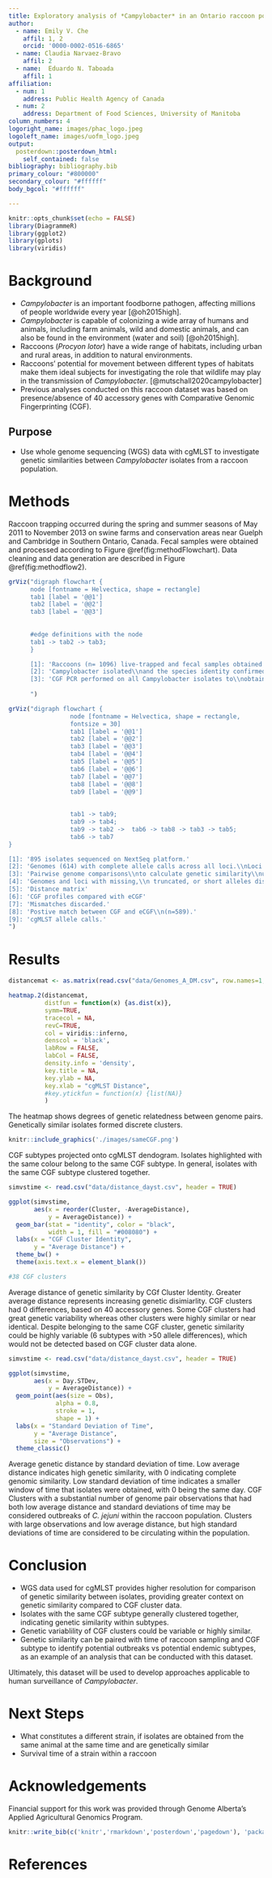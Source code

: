 ```yaml
---
title: Exploratory analysis of *Campylobacter* in an Ontario raccoon population with Whole Genome Sequencing 
author:
  - name: Emily V. Che
    affil: 1, 2
    orcid: '0000-0002-0516-6865'
  - name: Claudia Narvaez-Bravo
    affil: 2
  - name:  Eduardo N. Taboada
    affil: 1  
affiliation:
  - num: 1
    address: Public Health Agency of Canada
  - num: 2
    address: Department of Food Sciences, University of Manitoba
column_numbers: 4
logoright_name: images/phac_logo.jpeg
logoleft_name: images/uofm_logo.jpeg
output: 
  posterdown::posterdown_html:
    self_contained: false
bibliography: bibliography.bib
primary_colour: "#800000"
secondary_colour: "#ffffff"
body_bgcol: "#ffffff"

---
```


```r
knitr::opts_chunk$set(echo = FALSE)
library(DiagrammeR)
library(ggplot2)
library(gplots)
library(viridis)

```

# Background

- *Campylobacter* is an important foodborne pathogen, affecting millions of people worldwide every year [@oh2015high].
-	*Campylobacter* is capable of colonizing a wide array of humans and animals, including farm animals, wild and domestic animals, and can also be found in the environment (water and soil) [@oh2015high]. 
-	Raccoons (*Procyon lotor*) have a wide range of habitats, including urban and rural areas, in addition to natural environments. 
-	Raccoons’ potential for movement between different types of habitats make them ideal subjects for investigating the role that wildlife may play in the transmission of *Campylobacter*. [@mutschall2020campylobacter]
- Previous analyses conducted on this raccoon dataset was based on presence/absence of 40 accessory genes with Comparative Genomic Fingerprinting (CGF). 


## Purpose

- Use whole genome sequencing (WGS) data with cgMLST to investigate genetic similarities between *Campylobacter* isolates from a raccoon population. 

# Methods

Raccoon trapping occurred during the spring and summer seasons of May 2011 to November 2013 on swine farms and conservation areas near Guelph and Cambridge in Southern Ontario, Canada. Fecal samples were obtained and processed according to Figure \@ref(fig:methodFlowchart). Data cleaning and data generation are described in Figure \@ref(fig:methodflow2). 

```r
grViz("digraph flowchart {
      node [fontname = Helvectica, shape = rectangle]
      tab1 [label = '@@1']
      tab2 [label = '@@2']
      tab3 [label = '@@3']
    
      
      #edge definitions with the node
      tab1 -> tab2 -> tab3;
      }

      [1]: 'Raccoons (n= 1096) live-trapped and fecal samples obtained'
      [2]: 'Campylobacter isolated\\nand the species identity confirmed with PCR.'
      [3]: 'CGF PCR performed on all Campylobacter isolates to\\nobtain binary fingerpints, which were assigned a subtype.'
      
      ")
```


```r
grViz("digraph flowchart {
                 node [fontname = Helvectica, shape = rectangle,
                 fontsize = 30]
                 tab1 [label = '@@1']
                 tab2 [label = '@@2']
                 tab3 [label = '@@3']
                 tab4 [label = '@@4']
                 tab5 [label = '@@5']
                 tab6 [label = '@@6']
                 tab7 [label = '@@7']
                 tab8 [label = '@@8']
                 tab9 [label = '@@9']
                 
                 
                 tab1 -> tab9;
                 tab9 -> tab4;
                 tab9 -> tab2 ->  tab6 -> tab8 -> tab3 -> tab5;
                 tab6 -> tab7
}

[1]: '895 isolates sequenced on NextSeq platform.'
[2]: 'Genomes (614) with complete allele calls across all loci.\\nLoci (685) with complete alleles across all genomes.'
[3]: 'Pairwise genome comparisons\\nto calculate genetic similarity\\nusing GrapeTree.'
[4]: 'Genomes and loci with missing,\\n truncated, or short alleles discarded.'
[5]: 'Distance matrix'
[6]: 'CGF profiles compared with eCGF'
[7]: 'Mismatches discarded.'
[8]: 'Postive match between CGF and eCGF\\n(n=589).'
[9]: 'cgMLST allele calls.'
")
```


# Results


```r
distancemat <- as.matrix(read.csv("data/Genomes_A_DM.csv", row.names=1, header = TRUE))

heatmap.2(distancemat,
          distfun = function(x) {as.dist(x)},
          symm=TRUE,
          tracecol = NA,
          revC=TRUE,
          col = viridis::inferno,
          denscol = 'black',
          labRow = FALSE,
          labCol = FALSE,
          density.info = 'density',
          key.title = NA,
          key.ylab = NA,
          key.xlab = "cgMLST Distance",
          #key.ytickfun = function(x) {list(NA)}
          )
```

The heatmap shows degrees of genetic relatedness between genome pairs. Genetically similar isolates formed discrete clusters. 


```r
knitr::include_graphics('./images/sameCGF.png')

```
CGF subtypes projected onto cgMLST dendogram. Isolates highlighted with the same colour belong to the same CGF subtype. In general, isolates with the same CGF subtype clustered together. 


```r
simvstime <- read.csv("data/distance_dayst.csv", header = TRUE)

ggplot(simvstime,
       aes(x = reorder(Cluster, -AverageDistance),
           y = AverageDistance)) +
  geom_bar(stat = "identity", color = "black", 
           width = 1, fill = "#008080") +
  labs(x = "CGF Cluster Identity",
       y = "Average Distance") +
  theme_bw() +
  theme(axis.text.x = element_blank())

#38 CGF clusters

```
Average distance of genetic similarity by CGf Cluster Identity. Greater average distance represents increasing genetic disimiarlity. CGF clusters had 0 differences, based on 40 accessory genes. Some CGF clusters had great genetic variability whereas other clusters were highly similar or near identical. Despite belonging to the same CGF cluster, genetic similarity could be highly variable (6 subtypes with >50 allele differences), which would not be detected based on CGF cluster data alone. 


```r
simvstime <- read.csv("data/distance_dayst.csv", header = TRUE)

ggplot(simvstime,
       aes(x = Day.STDev,
           y = AverageDistance)) +
  geom_point(aes(size = Obs),
             alpha = 0.8,
             stroke = 1,
             shape = 1) +
  labs(x = "Standard Deviation of Time",
       y = "Average Distance",
       size = "Observations") +
  theme_classic()


```

Average genetic distance by standard deviation of time. Low average distance indicates high genetic similarity, with 0 indicating complete genomic similarity. Low standard deviation of time indicates a smaller window of time that isolates were obtained, with 0 being the same day. CGF Clusters with a substantial number of genome pair observations that had both low average distance and standard deviations of time may be considered outbreaks of *C. jejuni* within the raccoon population. Clusters with large observations and low average distance, but high standard deviations of time are considered to be circulating within the population. 


# Conclusion

- WGS data used for cgMLST provides higher resolution for comparison of genetic similarity between isolates, providing greater context on genetic similarity compared to CGF cluster data.
- Isolates with the same CGF subtype generally clustered together, indicating genetic similarity within subtypes. 
- Genetic variablility of CGF clusters could be variable or highly similar. 
- Genetic similarity can be paired with time of raccoon sampling and CGF subtype to identify potential outbreaks vs potential endemic subtypes, as an example of an analysis that can be conducted with this dataset. 


Ultimately, this dataset will be used to develop approaches applicable to human surveillance of *Campylobacter*.

# Next Steps

- What constitutes a different strain, if isolates are obtained from the same animal at the same time and are genetically similar
- Survival time of a strain within a raccoon 
 

# Acknowledgements

Financial support for this work was provided through Genome Alberta's Applied Agricultural Genomics Program. 

```r
knitr::write_bib(c('knitr','rmarkdown','posterdown','pagedown'), 'packages.bib')
```

# References
